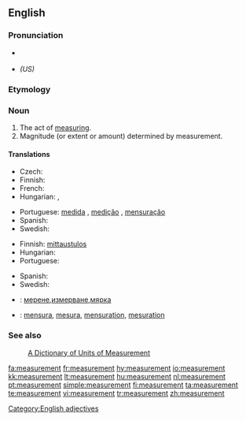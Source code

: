 {{wikipedia|dab=Measurement}}
==English==

===Pronunciation===
* {{a|US}} {{IPA|/ˈmɛʒərmənt/}}
* {{SAMPA|/"mEZ@rm@nt/}} ''(US)''

===Etymology===
{{suffix|measure|ment}}

===Noun===
{{en-noun}}

# The act of [[measure|measuring]].
# Magnitude (or extent or amount) determined by measurement.

====Translations====
{{trans-top|act of measuring}}
* Czech: {{t-|cs|měření|n}}
* Finnish: {{t-|fi|mittaus}}
* French: {{t+|fr|mesure|f}}
* Hungarian: {{t|hu|mérés}}, {{t|hu|megmérés}}
{{trans-mid}}
* Portuguese: [[medida]] {{f}}, [[medição]] {{f}}, [[mensuração]] {{f}}
* Spanish: {{t-|es|medida}}
* Swedish: {{t+|sv|mätning|c}}
{{trans-bottom}}

{{trans-top|magnitude determined by measuring}}
* Finnish: [[mittaustulos]]
* Hungarian: {{t+|hu|méret}}
* Portuguese: {{t+|pt|medida}}
{{trans-mid}}
* Spanish: {{t-|es|medida}}
* Swedish: {{t+|sv|mått|n}}
{{trans-bottom}}

{{checktrans-top}}
* {{ttbc|Bulgarian}}: [[мерене]],[[измерване]],[[мярка]]
* {{ttbc|Interlingua}}: [[mensura]], [[mesura]], [[mensuration]], [[mesuration]]
{{checktrans-bottom}}

===See also===
: [http://www.unc.edu/~rowlett/units/  A Dictionary of Units of Measurement]

[[Category:English adjectives]]

[[fa:measurement]]
[[fr:measurement]]
[[hy:measurement]]
[[io:measurement]]
[[kk:measurement]]
[[lt:measurement]]
[[hu:measurement]]
[[nl:measurement]]
[[pt:measurement]]
[[simple:measurement]]
[[fi:measurement]]
[[ta:measurement]]
[[te:measurement]]
[[vi:measurement]]
[[tr:measurement]]
[[zh:measurement]]